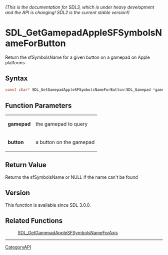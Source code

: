 ====== (This is the documentation for SDL3, which is under heavy development and the API is changing! SDL2 is the current stable version!) ======
= SDL_GetGamepadAppleSFSymbolsNameForButton =

Return the sfSymbolsName for a given button on a gamepad on Apple platforms.

== Syntax ==

<syntaxhighlight lang='c'>
const char* SDL_GetGamepadAppleSFSymbolsNameForButton(SDL_Gamepad *gamepad, SDL_GamepadButton button);
</syntaxhighlight>

== Function Parameters ==

{|
|'''gamepad'''
|the gamepad to query
|-
|'''button'''
|a button on the gamepad
|}

== Return Value ==

Returns the sfSymbolsName or NULL if the name can't be found

== Version ==

This function is available since SDL 3.0.0.

== Related Functions ==

:[[SDL_GetGamepadAppleSFSymbolsNameForAxis]]

----
[[CategoryAPI]]


